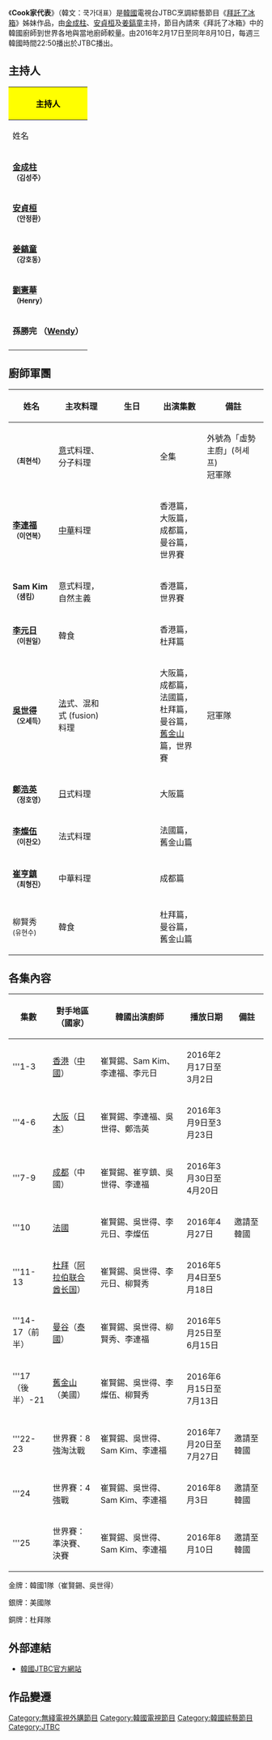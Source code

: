 {{unreferenced|time=2016-03-24T07:03:33+00:00}}
{{電視節目信息框
|名稱       = Cook家代表
|原名       = {{lang|ko|쿡가대표}}
|圖片       = Cook Representative.jpg
|圖說       = 
|類型       = [[綜藝節目|綜藝節目]]
|導演       = 
|主持       = [[金成柱_(主持人)|金成柱]]（김성주）、[[安貞桓|安貞桓]]（안정환）、[[姜鎬童|姜鎬童]]（강호동）
|演出       = 
|國家       = {{KOR}}
|語言       = [[韓語|韓語]]
|製片人     =
|監製       =
|年份       = 2016年
|外景       ={{KOR}}
|每集長度   = 約85分鐘
|電視網     = [[JTBC|JTBC]]
|視頻制式   =[[高清电视|HDTV]] [[1080i|1080i]] 
|音頻制式   =[[立体声|立体声]] 
|首播國家   = {{KOR}}
|集數       = 25
|開始       = {{start date|2016|2|17}}
|結束       = {{end date|2016|8|10}}
|官方網站   = http://enter.jtbc.joins.com/cooka
|tv_com_id  = 
|show_name=Cook家代表|genre=|format=|related=[[拜託了冰箱|拜託了冰箱]]（姊妹作品）
|港澳名稱  = 煮將挑機（[[香港|香港]][[無綫電視|無綫電視]]）
|制作公司=[[JTBC|JTBC]]}}
《'''Cook家代表'''》（韓文：쿡가대표）是[[韓國|韓國]]電視台JTBC烹調綜藝節目《[[拜託了冰箱|拜託了冰箱]]》姊妹作品，由[[金成柱_(主持人)|金成柱]]、[[安貞桓|安貞桓]]及[[姜鎬童|姜鎬童]]主持，節目內請來《拜託了冰箱》中的韓國廚師到世界各地與當地廚師較量。由2016年2月17日至同年8月10日，每週三韓國時間22:50播出於JTBC播出。

==主持人==
{|class="wikitable" style=text-align:center
!colspan="4" style="background:yellow;color:black"|主持人
|-
!width=140|姓名!!width=140|職業!!width=180|生日!!width=150|出演集數
|-
|'''[[金成柱_(主持人)|金成柱]]<br><small>（김성주）'''</small>||主持人、前播音員||{{birth date and age|1972|10|10}}||全集
|-
|'''[[安貞桓|安貞桓]]<br><small>（안정환）'''</small>||放送演藝人、前足球選手||{{birth date and age|1976|1|27}}||全集
|-
|'''[[姜鎬童|姜鎬童]]<br><small>（강호동）'''</small>||主持人及前喜劇演員||{{birth date and age|1970|6|11}}||全集
|-
|'''[[劉憲華|劉憲華]]<br><small>（Henry）'''</small>||歌手||{{birth date and age|1989|10|11}}||香港篇
|-
|'''孫勝完'''
'''（[[Wendy_(Red_Velvet)|Wendy]]）'''
|歌手、主持||{{birth date and age|1994|02|21}}
|杜拜篇
|-

|}

==廚師軍團==
{|class="wikitable"
|-
!width=140|姓名!!width=140|主攻料理!!width=180|生日!!width=150|出演集數!!width=220|備註
|-
|'''{{link-ko|崔賢錫|최현석}}<br><small>（최현석）'''</small>||[[意大利|意]]式料理、分子料理||{{birth date and age|1972|7|6}}||全集||外號為「虛勢主廚」(허셰프)<br/>冠軍隊
|-
|'''[[李連福|李連福]]<br><small>（이연복）'''</small>||[[中華|中華]]料理||{{birth date and age|1959|7|11}}||香港篇，大阪篇，成都篇，曼谷篇，世界賽||
|-
|'''Sam Kim<br><small>（샘킴）'''</small>||意式料理，自然主義||{{birth date and age|1977|5|8}}||香港篇，世界賽||
|-
|'''[[李元日|李元日]]<br><small>（이원일）'''</small>||韓食||{{birth date and age|1979|12|12}}||香港篇，杜拜篇||
|-
|'''[[吳世得|吳世得]]<br><small>（오세득）'''</small>||[[法國|法]]式、混和式 (fusion)料理||{{birth date and age|1976|8|15}}||大阪篇，成都篇，法國篇，杜拜篇，曼谷篇，[[舊金山|舊金山]]篇，世界賽||冠軍隊
|-
|'''[[鄭鎬泳|鄭浩英]]<br><small>（정호영）'''||[[日本|日]]式料理||||大阪篇||
|-
|'''[[李燦伍|李燦伍]]<br><small>（이찬오）'''||法式料理||||法國篇，舊金山篇||
|-
|'''[[崔亨鎮|崔亨鎮]]<br><small>（최형진）'''||中華料理||||成都篇||
|-
|柳賢秀<br><small>(유현수)</small>||韓食||||杜拜篇，曼谷篇，舊金山篇||
|}

==各集內容==
{|class="wikitable"
|-
!集數!!width=120|對手地區（國家）!!width=250|韓國出演廚師!!width=110|播放日期!!width=80|備註
|-
|'''1-3 ||[[香港|香港]]（[[中國|中國]]）||崔賢錫、Sam Kim、李連福、李元日||2016年2月17日至3月2日||
|-
|'''4-6 ||[[大阪市|大阪]]（[[日本|日本]]）||崔賢錫、李連福、吳世得、鄭浩英 || 2016年3月9日至3月23日||
|-
|'''7-9 ||[[成都|成都]]（中國）||崔賢錫、崔亨鎮、吳世得、李連福 || 2016年3月30日至4月20日||
|-
|'''10 ||[[法國|法國]]||崔賢錫、吳世得、李元日、李燦伍 || 2016年4月27日||邀請至韓國
|-
|'''11-13 ||[[杜拜|杜拜]]（[[阿拉伯联合酋长国|阿拉伯联合酋长国]]）||崔賢錫、吳世得、李元日、柳賢秀 || 2016年5月4日至5月18日||
|-
|'''14-17（前半） ||[[曼谷|曼谷]]（[[泰國|泰國]]）||崔賢錫、吳世得、柳賢秀、李連福 || 2016年5月25日至6月15日||
|-
|'''17（後半）-21 ||[[舊金山|舊金山]]（美國）||崔賢錫、吳世得、李燦伍、柳賢秀 || 2016年6月15日至7月13日||
|-
|'''22-23 ||世界賽：8強淘汰戰||崔賢錫、吳世得、Sam Kim、李連福 || 2016年7月20日至7月27日||邀請至韓國
|-
|'''24 ||世界賽：4強戰||崔賢錫、吳世得、Sam Kim、李連福 || 2016年8月3日||邀請至韓國
|-
|'''25 ||世界賽：準決賽、決賽||崔賢錫、吳世得、Sam Kim、李連福 || 2016年8月10日||邀請至韓國
|}

金牌：韓國1隊（崔賢錫、吳世得）

銀牌：美國隊

銅牌：杜拜隊

==外部連結==
*[https://web.archive.org/web/20160321033646/http://enter.jtbc.joins.com/cooka/ 韓國JTBC官方網站]{{ko}}

==作品變遷==
{{電視節目的變遷
|電視台= {{HKG}} [[無綫網絡電視|無綫網絡電視]][[為食台|為食台]]  
|播放檔次= 星期五 11:30 - 13:00、15:30 - 17:00、19:30 - 21:00及23:30 - 01:00
|節目名稱= 煮將挑機<br/>（2016年11月25日－2017年3月10日）
|上一節目= [[星廚駕到|星廚駕到 II]]<br/>（2016年8月26日－2016年11月18日）
|下一節目= [[星廚駕到|星廚駕到 III]]<br/>（2017年3月17日－2017年6月2日）
}}

{{JTBC TV}}

[[Category:無綫電視外購節目|Category:無綫電視外購節目]]
[[Category:韓國電視節目|Category:韓國電視節目]]
[[Category:韓國綜藝節目|Category:韓國綜藝節目]]
[[Category:JTBC|Category:JTBC]]